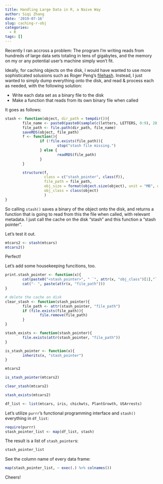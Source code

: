 ```yaml
---
title: Handling Large Data in R, a Naive Way
author: Siqi Zhang
date: '2019-07-16'
slug: caching-r-obj
categories:
  - R
tags: []
---
```


Recently I ran accross a problem: The program I'm writing reads from hundreds of large data sets totaling in tens of gigabytes, and the memory on my or any potential user's machine simply won't fit. 

Ideally, for caching objects on the disk, I would have wanted to use more sophisticated solusions such as Roger Peng's [filehash](https://cran.r-project.org/web/packages/filehash/index.html). Instead, I just wanted to simply dump everything onto the disk, and read & process each as needed, with the following solution: 

- Write each data set as a binary file to the disk
- Make a function that reads from its own binary file when called

It goes as follows:
```r
stash <- function(object, dir_path = tempdir()){
        file_name <- paste0(paste0(sample(c(letters, LETTERS, 0:9), 20, TRUE), collapse = ""), ".RStash")
        file_path <- file.path(dir_path, file_name)
        saveRDS(object, file_path)
        f <- function(){
                if (!file.exists(file_path)){
                        stop("stash file missing.")
                } else {
                        readRDS(file_path)
                }
        }

        structure(f,
                  class = c("stash_pointer", class(f)),
                  file_path = file_path,
                  obj_size = format(object.size(object), unit = "MB", digits = 2),
                  obj_class = class(object)
                  )
}


```


So calling `stash()` saves a binary of the object onto the disk, and returns a function that is going to read from this the file when called, with relevant metadata. I just call the cache on the disk "stash" and this function a "stash pointer".  


Let's test it out.

```r
mtcars2 <- stash(mtcars)
mtcars2() 
```
Perfect! 


Let's add some housekeeping funcitions, too.
```r
print.stash_pointer <- function(x){
        cat(paste0("<stash_pointer>", " `", attr(x, "obj_class")[1],"` ", attr(x, "obj_size"), "\n"))
        cat("- ", paste(attr(x, "file_path")))
}

# delete the cache on disk
clear_stash <- function(stash_pointer){
        file_path <- attr(stash_pointer, "file_path")
        if (file.exists(file_path)){
                file.remove(file_path)      
        } 
}

stash_exists <- function(stash_pointer){
        file.exists(attr(stash_pointer, "file_path"))
}

is_stash_pointer <- function(x){
        inherits(x, "stash_pointer")
}
```



```r
mtcars2
```

```r
is_stash_pointer(mtcars2)
```

```r
clear_stash(mtcars2)
```

```r
stash_exists(mtcars2)
```

```r
df_list <- list(mtcars, iris, chickwts, PlantGrowth, USArrests)
```

Let's utilize `purrr`'s functional programming interface and `stash()` everything in `df_list`:
```r
require(purrr)
stash_pointer_list <- map(df_list, stash)
```

The result is a list of `stash_pointer`s:
```r
stash_pointer_list
```

See the column name of every data frame:
```r
map(stash_pointer_list, ~ exec(.) %>% colnames())
```

Cheers! 
